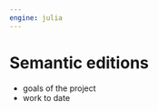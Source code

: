 ```yaml
---
engine: julia
---
```


# Semantic editions



::: {.callout-warning title="TBA"}

- goals of the project
- work to date
:::